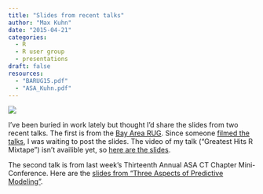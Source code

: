 ```yaml
---
title: "Slides from recent talks"
author: "Max Kuhn"
date: "2015-04-21"
categories:
  - R
  - R user group
  - presentations
draft: false
resources:
  - "BARUG15.pdf"
  - "ASA_Kuhn.pdf"
---
```


![](rmse.png){fig-align="center"}

I've been buried in work lately but thought I'd share the slides from two recent talks. The first is from the [Bay Area RUG](http://www.meetup.com/R-Users/). Since someone [filmed the talks](http://begriffs.com), I was waiting to post the slides. The video of my talk ("Greatest Hits R Mixtape") isn't availible yet, so [here are the slides](BARUG15.pdf). 


The second talk is from last week's Thirteenth Annual ASA CT Chapter Mini-Conference. Here are the [slides from "Three Aspects of Predictive Modeling"](ASA_Kuhn.pdf).
